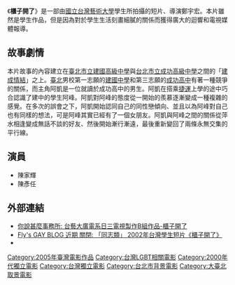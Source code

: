 {{Infobox Film
|片名          = 櫃子開了
|電影原名      = ''{{lang|en|Out of The Almirah}}''
|圖像          = 
|圖像說明      = 
|導演          = 鄭宇宏
|監製          = 
|製片          = 廖盈惠
|編劇          = 蘇奕溱
|劇本          = 
|故事          = 
|原著          = 《建中成功愛情故事》
|旁白          = 
|統籌          = 
|主演          = 陳家輝、陳彥任
|副標題        = 
|片尾曲        = 〈櫃子開了〉
|配樂          = 
|攝影          = 呂妮霖、陳博琪
|剪輯          = 
|製片商        = 台藝大廣電系日三電視製作B組
|發行商        = 
|上映日期      = {{film date|2005|||臺灣}}
|發行日期      = 
|片長          = 44分鐘
|產地          = {{台灣電影產地}}
|語言          = 華語
|官方網站      = 
|預算          = 
|票房          = 
|amg_id      = 
|imdb_id     = 
}}
《'''櫃子開了'''》是一部由[[國立台灣藝術大學|國立台灣藝術大學]]學生所拍攝的短片、導演鄭宇宏。本片雖然是學生作品，但是因為對於學生生活刻畫細膩的關係而獲得廣大的迴響和電視媒體報導。

==故事劇情==

本片故事的內容建立在[[臺北市立建國高級中學|臺北市立建國高級中學]]與[[台北市立成功高級中學|台北市立成功高級中學]]之間的「[[建成情結|建成情結]]」之上。[[臺北|臺北]]男校第一志願的[[臺北市立建國高級中學|建國中學]]和第三志願的[[台北市立成功高級中學|成功高中]]有著一種競爭的關係，而主角阿凱是一位就讀於成功高中的男生。阿凱在搭乘[[台北捷運|捷運]]上學的途中巧合認識了建中的學生阿峰。阿凱對阿峰的態度從一開始的羨慕逐漸變成一種複雜的感覺。在多次的誤會之下，阿凱開始認同自己的同性戀傾向、並且以為阿峰對自己也有同樣的想法，可是阿峰其實已經有了一個女朋友。阿凱與阿峰之間的關係從萍水相逢變成無話不談的好友、然後開始漸行漸遠，最後重新變回了兩條永無交集的平行線。

== 演員 ==
*陳家輝
*陳彥任

== 外部連結 ==
*[http://nicksondraws.blogspot.com/2006/05/b.html 你說甚麼事務所: 台藝大廣電系日三電視製作B組作品-櫃子開了] {{Wayback|url=http://nicksondraws.blogspot.com/2006/05/b.html |date=20140310030045 }}
*[http://flyisgay.blogspot.com/2009/04/dv2002dv.html Fly's GAY BLOG 近期 關閉: 「同志類」 2002年台灣學生短片《櫃子開了》] {{Wayback|url=http://flyisgay.blogspot.com/2009/04/dv2002dv.html |date=20160305025146 }}
*{{douban}}

{{Taiwanese film-stub}}

[[Category:2005年臺灣電影作品|Category:2005年臺灣電影作品]]
[[Category:台灣LGBT相關電影|Category:台灣LGBT相關電影]]
[[Category:2000年代獨立電影|Category:2000年代獨立電影]]
[[Category:台灣獨立電影|Category:台灣獨立電影]]
[[Category:台北市背景電影|Category:台北市背景電影]]
[[Category:大臺北取景電影|Category:大臺北取景電影]]